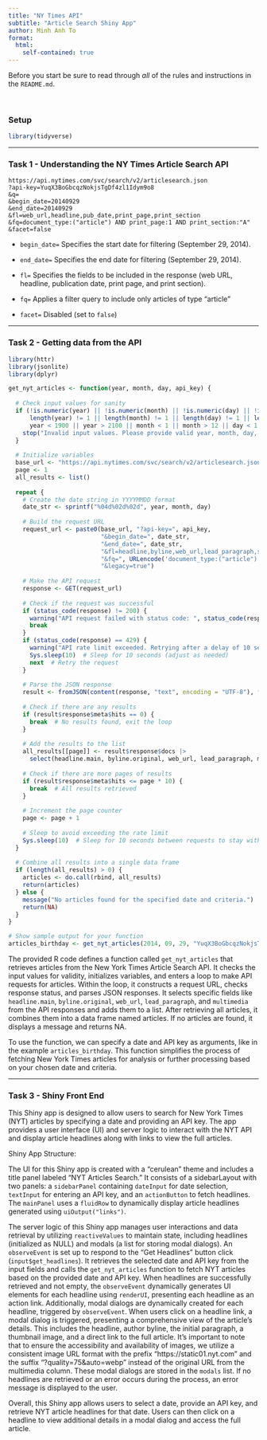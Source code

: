 ```yaml
---
title: "NY Times API"
subtitle: "Article Search Shiny App"
author: Minh Anh To
format: 
  html:
    self-contained: true
---
```


Before you start be sure to read through *all* of the rules and instructions in the `README.md`.


<br/>

### Setup

```r
library(tidyverse)
```

-----

### Task 1 - Understanding the NY Times Article Search API

```
https://api.nytimes.com/svc/search/v2/articlesearch.json
?api-key=YuqX3BoGbcqzNokjsTgDf4zl1Idym9o8
&q=
&begin_date=20140929
&end_date=20140929
&fl=web_url,headline,pub_date,print_page,print_section
&fq=document_type:("article") AND print_page:1 AND print_section:"A"
&facet=false
```

* `begin_date=` Specifies the start date for filtering (September 29, 2014).

* `end_date=` Specifies the end date for filtering (September 29, 2014).

* `fl=` Specifies the fields to be included in the response (web URL, headline, publication date, print page, and print section).

* `fq=` Applies a filter query to include only articles of type "article"

* `facet=` Disabled (set to `false`) 
 
-----   

### Task 2 - Getting data from the API

```r
library(httr)
library(jsonlite)
library(dplyr)

get_nyt_articles <- function(year, month, day, api_key) {
  
  # Check input values for sanity
  if (!is.numeric(year) || !is.numeric(month) || !is.numeric(day) || !is.character(api_key) ||
      length(year) != 1 || length(month) != 1 || length(day) != 1 || length(api_key) != 1 ||
      year < 1900 || year > 2100 || month < 1 || month > 12 || day < 1 || day > 31) {
    stop("Invalid input values. Please provide valid year, month, day, and API key.")
  }
  
  # Initialize variables
  base_url <- "https://api.nytimes.com/svc/search/v2/articlesearch.json"
  page <- 1
  all_results <- list()
  
  repeat {
    # Create the date string in YYYYMMDD format
    date_str <- sprintf("%04d%02d%02d", year, month, day)
    
    # Build the request URL
    request_url <- paste0(base_url, "?api-key=", api_key,
                          "&begin_date=", date_str,
                          "&end_date=", date_str,
                          "&fl=headline,byline,web_url,lead_paragraph,source,multimedia",
                          "&fq=", URLencode('document_type:("article") AND print_page:1 AND print_section:"A"'),
                          "&legacy=true")
    
    # Make the API request
    response <- GET(request_url)
    
    # Check if the request was successful
    if (status_code(response) != 200) {
      warning("API request failed with status code: ", status_code(response))
      break
    }
    if (status_code(response) == 429) {
      warning("API rate limit exceeded. Retrying after a delay of 10 seconds.")
      Sys.sleep(10)  # Sleep for 10 seconds (adjust as needed)
      next  # Retry the request
    }
    
    # Parse the JSON response
    result <- fromJSON(content(response, "text", encoding = "UTF-8"), flatten = TRUE)
    
    # Check if there are any results
    if (result$response$meta$hits == 0) {
      break  # No results found, exit the loop
    }
    
    # Add the results to the list
    all_results[[page]] <- result$response$docs |> 
      select(headline.main, byline.original, web_url, lead_paragraph, multimedia)
    
    # Check if there are more pages of results
    if (result$response$meta$hits <= page * 10) {
      break  # All results retrieved
    }
    
    # Increment the page counter
    page <- page + 1
    
    # Sleep to avoid exceeding the rate limit
    Sys.sleep(10)  # Sleep for 10 seconds between requests to stay within 10 requests per minute
  }
  
  # Combine all results into a single data frame
  if (length(all_results) > 0) {
    articles <- do.call(rbind, all_results)
    return(articles)
  } else {
    message("No articles found for the specified date and criteria.")
    return(NA)
  }
}

# Show sample output for your function
articles_birthday <- get_nyt_articles(2014, 09, 29, "YuqX3BoGbcqzNokjsTgDf4zl1Idym9o8")
```

<!-- Include your brief write up below -->

The provided R code defines a function called `get_nyt_articles` that retrieves articles from the New York Times Article Search API. It checks the input values for validity, initializes variables, and enters a loop to make API requests for articles. Within the loop, it constructs a request URL, checks response status, and parses JSON responses. It selects specific fields like `headline.main`, `byline.original`, `web_url`, `lead_paragraph`, and `multimedia` from the API responses and adds them to a list. After retrieving all articles, it combines them into a data frame named articles. If no articles are found, it displays a message and returns NA.

To use the function, we can specify a date and API key as arguments, like in the example `articles_birthday`. This function simplifies the process of fetching New York Times articles for analysis or further processing based on your chosen date and criteria.

-----

### Task 3 - Shiny Front End

<!-- Shiny App should be implemented in midterm2.R -->

<!-- Include your brief write up below -->

This Shiny app is designed to allow users to search for New York Times (NYT) articles by specifying a date and providing an API key. The app provides a user interface (UI) and server logic to interact with the NYT API and display article headlines along with links to view the full articles.

Shiny App Structure:

The UI for this Shiny app is created with a "cerulean" theme and includes a title panel labeled "NYT Articles Search." It consists of a sidebarLayout with two panels: a `sidebarPanel` containing `dateInput` for date selection, `textInput` for entering an API key, and an `actionButton` to fetch headlines. The `mainPanel` uses a `fluidRow` to dynamically display article headlines generated using `uiOutput("links")`.

The server logic of this Shiny app manages user interactions and data retrieval by utilizing `reactiveValues` to maintain state, including headlines (initialized as NULL) and modals (a list for storing modal dialogs). An `observeEvent` is set up to respond to the "Get Headlines" button click (`input$get_headlines`). It retrieves the selected date and API key from the input fields and calls the `get_nyt_articles` function to fetch NYT articles based on the provided date and API key. When headlines are successfully retrieved and not empty, the `observeEvent` dynamically generates UI elements for each headline using `renderUI`, presenting each headline as an action link. Additionally, modal dialogs are dynamically created for each headline, triggered by `observeEvent`. When users click on a headline link, a modal dialog is triggered, presenting a comprehensive view of the article's details. This includes the headline, author byline, the initial paragraph, a thumbnail image, and a direct link to the full article. It's important to note that to ensure the accessibility and availability of images, we utilize a consistent image URL format with the prefix "https://static01.nyt.com" and the suffix "?quality=75&auto=webp" instead of the original URL from the multimedia column. These modal dialogs are stored in the `modals` list. If no headlines are retrieved or an error occurs during the process, an error message is displayed to the user.

Overall, this Shiny app allows users to select a date, provide an API key, and retrieve NYT article headlines for that date. Users can then click on a headline to view additional details in a modal dialog and access the full article.
